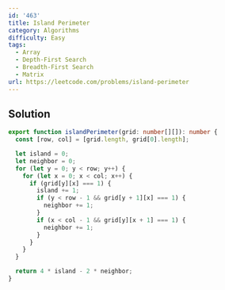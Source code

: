```yaml
---
id: '463'
title: Island Perimeter
category: Algorithms
difficulty: Easy
tags:
  - Array
  - Depth-First Search
  - Breadth-First Search
  - Matrix
url: https://leetcode.com/problems/island-perimeter
---
```


## Solution

```typescript showLineNumbers
export function islandPerimeter(grid: number[][]): number {
  const [row, col] = [grid.length, grid[0].length];

  let island = 0;
  let neighbor = 0;
  for (let y = 0; y < row; y++) {
    for (let x = 0; x < col; x++) {
      if (grid[y][x] === 1) {
        island += 1;
        if (y < row - 1 && grid[y + 1][x] === 1) {
          neighbor += 1;
        }
        if (x < col - 1 && grid[y][x + 1] === 1) {
          neighbor += 1;
        }
      }
    }
  }

  return 4 * island - 2 * neighbor;
}
```

